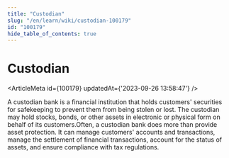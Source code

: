 ```yaml
---
title: "Custodian"
slug: "/en/learn/wiki/custodian-100179"
id: "100179"
hide_table_of_contents: true
---
```



# Custodian

<ArticleMeta id={100179} updatedAt={'2023-09-26 13:58:47'} />
<div className='border-solid border-b border-t-0 my-4 border-[var(--ifm-color-gray-300)]' />

A custodian bank is a financial institution that holds customers' securities for safekeeping to prevent them from being stolen or lost. The custodian may hold stocks, bonds, or other assets in electronic or physical form on behalf of its customers.Often, a custodian bank does more than provide asset protection. It can manage customers' accounts and transactions, manage the settlement of financial transactions, account for the status of assets, and ensure compliance with tax regulations.
